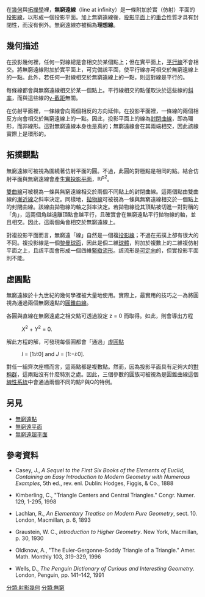 {{no footnotes|time=2015-08-27T00:40:45+00:00}}
在[[幾何|幾何]]與[[拓撲學|拓撲學]]裡，'''無窮遠線'''（line at infinity）是一條附加於實（仿射）平面的[[投影線|投影線]]，以形成一個投影平面。加上無窮遠線後，[[投影平面|投影平面]]上的[[重合_(幾何)|重合]]性質才具有封閉性，而沒有例外。無窮遠線亦被稱為'''理想線'''。

==幾何描述==
在投影幾何裡，任何一對線總是會相交於某個點上；但在實平面上，[[平行線|平行線]]不會相交。將無窮遠線附加於實平面上，可完備該平面，使平行線亦可相交於無窮遠線上的一點。此外，若任何一對線相交於無窮遠線上的一點，則這對線是平行的。

每條線都會與無窮遠線相交於某一個點上。平行線相交的點僅取決於這些線的[[斜率|斜率]]，而與這些線的[[截距|y-截距]]無關。

在仿射平面裡，一條線會向兩個相反的方向延伸。在投影平面裡，一條線的兩個相反方向會相交於無窮遠線上的一點。因此，投影平面上的線為[[曲線|封閉曲線]]，即為環形，而非線形。這對無窮遠線本身也是真的；無窮遠線會在其兩端相交，因此該線實際上是環形的。

==拓撲觀點==
無窮遠線可被視為圍繞著仿射平面的圓。不過，此圓的對極點是相同的點。結合仿射平面與無窮遠線會產生[[實投影平面|實投影平面]]，<math>\mathbb{R}P^2</math>。

[[雙曲線|雙曲線]]可被視為一條與無窮遠線相交於兩個不同點上的封閉曲線。這兩個點由雙曲線的[[漸近線|漸近線]]之斜率決定。同樣地，[[拋物線|拋物線]]可被視為一條與無窮遠線相交於一個點上的封閉曲線。該線由拋物線的軸之斜率決定。若拋物線從其頂點被切進一對對稱的「角」，這兩個角越遠離頂點會越平行，且確實會在無窮遠點平行拋物線的軸，並且相交。因此，這兩個角會相交於無窮遠線上。

對複投影平面而言，無窮遠「線」自然是一個複[[投影線|投影線]]；不過在拓撲上卻有很大的不同。複投影線是一個[[黎曼球面|黎曼球面]]，因此是個二維[[球體|球體]]，附加於複數上的二維複仿射平面之上，且該平面會形成一個四維[[緊緻空間|緊緻]][[流形|流形]]。該流形是[[可定向|可定向]]的，但實投影平面則不能。

==虛圓點==
無窮遠線於十九世紀的幾何學裡被大量地使用。實際上，最實用的技巧之一為將圓視為通過兩個無窮遠點的[[圓錐曲線|圓錐曲線]]。

各圓與直線在無窮遠處之相交點可透過設定 z = 0 而取得。如此，則會導出方程
:''X''<sup>2</sup> + ''Y''<sup>2</sup> = 0.

解此方程的解，可發現每個圓都會「通過」[[虛圓點|虛圓點]]

:''I'' = [1:''i'':0] and ''J'' = [1:−''i'':0].

對任一組齊次座標而言，這兩點都是複數點。然而，因為投影平面具有足夠大的[[對稱群|對稱群]]，這兩點沒有什麼特別之處。因此，三個參數的圓族可被視為是圓錐曲線這個[[除子線性系統|線性系統]]中會通過兩個不同的點P與Q的特例。

==另見==
* [[無窮遠點|無窮遠點]]
* [[無窮遠平面|無窮遠平面]]
* [[無窮遠超平面|無窮遠超平面]]

==參考資料==
<!-- NOTE: These need to be wikified -->

* Casey, J., ''A Sequel to the First Six Books of the Elements of Euclid, Containing an Easy Introduction to Modern Geometry with Numerous Examples'', 5th ed., rev. enl. Dublin: Hodges, Figgis, & Co., 1888

* Kimberling, C., "Triangle Centers and Central Triangles." Congr. Numer. 129, 1-295, 1998

* Lachlan, R., ''An Elementary Treatise on Modern Pure Geometry'', sect. 10. London, Macmillan, p. 6, 1893

* Graustein, W. C., ''Introduction to Higher Geometry''. New York, Macmillan, p. 30, 1930

* Oldknow, A., "The Euler-Gergonne-Soddy Triangle of a Triangle." Amer. Math. Monthly 103, 319-329, 1996

* Wells, D., ''The Penguin Dictionary of Curious and Interesting Geometry''. London, Penguin, pp. 141–142, 1991

[[分類:射影幾何|分類:射影幾何]]
[[分類:無窮|分類:無窮]]